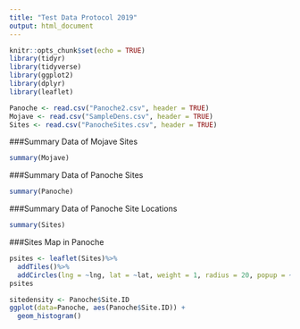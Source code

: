```yaml
---
title: "Test Data Protocol 2019"
output: html_document
---
```


```r
knitr::opts_chunk$set(echo = TRUE)
library(tidyr)
library(tidyverse)
library(ggplot2)
library(dplyr)
library(leaflet)
```

```r
Panoche <- read.csv("Panoche2.csv", header = TRUE)
Mojave <- read.csv("SampleDens.csv", header = TRUE)
Sites <- read.csv("PanocheSites.csv", header = TRUE)
```

###Summary Data of Mojave Sites
```r
summary(Mojave)
```
###Summary Data of Panoche Sites
```r
summary(Panoche)
```
###Summary Data of Panoche Site Locations
```r
summary(Sites)
```
###Sites Map in Panoche
```r
psites <- leaflet(Sites)%>%
  addTiles()%>%
  addCircles(lng = ~lng, lat = ~lat, weight = 1, radius = 20, popup = ~Site.Name)
psites
```

```r
sitedensity <- Panoche$Site.ID
ggplot(data=Panoche, aes(Panoche$Site.ID)) +
  geom_histogram()
```
